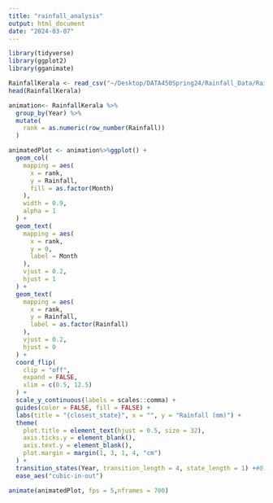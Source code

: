 ```yaml
---
title: "rainfall_analysis"
output: html_document
date: "2024-03-07"
---
```

```r
library(tidyverse)
library(ggplot2)
library(gganimate)
```


```r
RainfallKerala <- read_csv("~/Desktop/DATA450Spring24/Rainfall_Data/RainfallKerala.csv")
head(RainfallKerala)
```

```r
animation<- RainfallKerala %>%
  group_by(Year) %>%
  mutate(
    rank = as.numeric(row_number(Rainfall))
  )

```
```r
animatedPlot <- animation%>%ggplot() +
  geom_col(
    mapping = aes(
      x = rank,
      y = Rainfall,
      fill = as.factor(Month)
    ),
    width = 0.9,
    alpha = 1
  ) +
  geom_text(
    mapping = aes(
      x = rank,
      y = 0,
      label = Month
    ),
    vjust = 0.2,
    hjust = 1
  ) +
  geom_text(
    mapping = aes(
      x = rank,
      y = Rainfall,
      label = as.factor(Rainfall)
    ),
    vjust = 0.2,
    hjust = 0
  ) +
  coord_flip(
    clip = "off",
    expand = FALSE,
    xlim = c(0.5, 12.5)
  ) +
  scale_y_continuous(labels = scales::comma) +
  guides(color = FALSE, fill = FALSE) +
  labs(title = "{closest_state}", x = "", y = "Rainfall (mm)") +
  theme(
    plot.title = element_text(hjust = 0.5, size = 32),
    axis.ticks.y = element_blank(),
    axis.text.y = element_blank(),
    plot.margin = margin(1, 3, 1, 4, "cm")
  ) +
  transition_states(Year, transition_length = 4, state_length = 1) +#0.01
  ease_aes("cubic-in-out")


```


```r
animate(animatedPlot, fps = 5,nframes = 700)
```

```r

```



